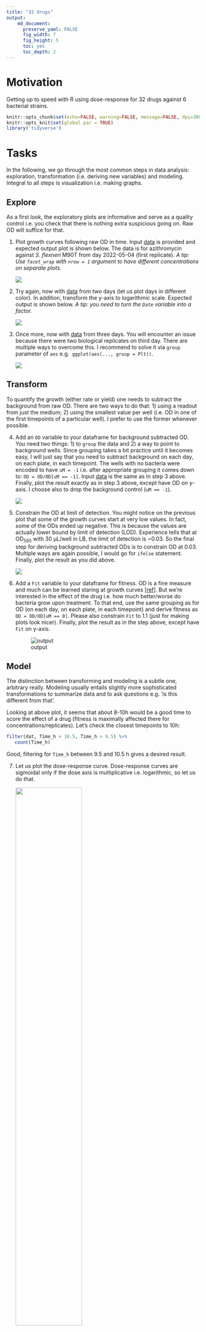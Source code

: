 ```yaml
---
title: "32 drugs"
output: 
    md_document:
      preserve_yaml: FALSE
      fig_width: 7
      fig_height: 5
      toc: yes
      toc_depth: 2
---
```


# Motivation

Getting up to speed with R using dose-response for 32 drugs against 6
bacterial strains.


```r
knitr::opts_chunk$set(echo=FALSE, warning=FALSE, message=FALSE, dpi=300)
knitr::opts_knit$set(global.par = TRUE)
library('tidyverse')
```


# Tasks

In the following, we go through the most common steps in data analysis:
exploration, transformation (i.e. deriving new variables) and modeling.
Integral to all steps is visualization i.e. making graphs. 

## Explore

As a first look, the exploratory plots are informative and serve as a quality
control i.e. you check that there is nothing extra suspicious going on. Raw OD will suffice for that.

1. Plot growth curves following raw OD in time. Input
   [data](doc/tasks/01_dat.csv) is provided and expected output plot is shown below. The data is for azithromycin against _S. flexneri_ M90T
   from day 2022-05-04 (first replicate). _A tip: Use `facet_wrap` with `nrow = 1` argument to have different concentrations on separate plots._

   ![](doc/tasks/01_out.png)

2. Try again, now with [data](doc/tasks/02_dat.csv) from two days (let us plot
   days in different color). In addition, transform the y-axis to logarithmic
   scale. Expected output is shown below. _A tip: you need to turn
   the `Date` variable into a factor._

   ![](doc/tasks/02_out.png)

3. Once more, now with [data](doc/tasks/03_dat.csv) from three days. You will
   encounter an issue because there were two biological replicates on third
   day. There are multiple ways to overcome this. I recommend to
   solve it via `group` parameter of `aes` e.g. 
   `ggplot(aes(..., group = Plt))`.

   ![](doc/tasks/03_out.png)

## Transform

To quantify the growth (either rate or yield) one needs to subtract the
background from raw OD. There are two ways to do that: 1) using a readout from
just the medium; 2) using the smallest value per well (i.e. OD in one of the
first timepoints of a particular well). I prefer to use the former whenever
possible.

4. Add an `OD` variable to your dataframe for background subtracted OD. You
   need two things: 1) to `group` the data and 2) a way to point to background
   wells. Since grouping takes a bit practice until it becomes easy, I will
   just say that you need to subtract background on each day, on each plate,
   in each timepoint. The wells with no bacteria were encoded to have `uM = -1` i.e. after appropriate grouping it comes down to: `OD = OD/OD[uM == -1]`. Input [data](doc/tasks/03_dat.csv) is the same as in step 3 above.
   Finally, plot the result exactly as in step 3 above, except have OD on y-axis. I choose also to drop the background control (`uM == -1`).

   ![](doc/tasks/04_out.png)

5. Constrain the OD at limit of detection. You might notice on the
   previous plot that some of the growth curves start at very low values. In
   fact, some of the ODs ended up negative. This is because the values are
   actually lower bound by limit of detection (LOD). Experience tells that at
   OD~595~ with 30 µL/well in LB, the limit of detection is ~0.03. So the
   final step for deriving background subtracted ODs is to constrain OD at
   0.03. Multiple ways are again possible, I would go for `ifelse` statement.
   Finally, plot the result as you did above.

   ![](doc/tasks/05_out.png)

6. Add a `Fit` variable to your dataframe for fitness. OD is a fine measure and much can be learned staring at growth curves [[ref](https://www.annualreviews.org/doi/abs/10.1146/annurev.mi.03.100149.002103)].
   But we're interested in the effect of the drug i.e. how much
   better/worse do bacteria grow upon treatment. To that end, use the same
   grouping as for OD (on each day, on each plate, in each timepoint) and
   derive fitness as `OD = OD/OD[uM == 0]`. Please also  constrain `Fit` to
   1.1 (just for making plots look nicer). Finally, plot the result as in the
   step above, except have `Fit` on y-axis.

   ![output](doc/tasks/06_out.png) 


## Model

The distinction between transforming and modeling is a subtle one, arbitrary
really. Modeling usually entails slightly more sophisticated transformations
to summarize data and to ask questions e.g. 'is this different from that'.

Looking at above plot, it seems that about 8-10h would be a good time to
score the effect of a drug (fitness is maximally affected there for
concentrations/replicates). Let's check the closest timepoints to 10h:
 
```r
filter(dat, Time_h < 10.5, Time_h > 9.5) %>%
   count(Time_h)
```

Good, filtering for `Time_h` between 9.5 and 10.5 h gives a desired result.

7. Let us plot the dose-response curve. Dose-response curves are sigmoidal only
   if the dose axis is multiplicative i.e. logarithmic, so let us do that.
    
   ![](doc/tasks/07_out.png){width=60%}


8. Now we fit a curve to this data. We have to use some equation that describes
   the curve which is clearly not linear. We cannot avoid a little bit
   background here. Looks more complicated than it is, please read about:

   - The basics of a four parameter logistic regression [4PL](doc/4pl.md)
   - [Formula interface](doc/formulaR.md), a very powerful and indispensable
     tool for modelling in R.
   - Introduction to [drc](doc/drc.md) package, a dedicated package for
     DoseResponseCurves that allows one to fit them in no time.
  
   After all this reading, one must be hyngry for data analysis. Load `drc` library and see if you can make the plot below. There is one issue: `drm` does not know how to handle `uM = -1` --  not a real concentration anyways, encoding we used for background control --  so get rid of that before fitting.
    
   ![](doc/tasks/08_out.png){width=60%}

9. Finally. Let us propose the MIC is the concentration at which the
   azithromycin excerts 95% effect. Can you calculate that with confidence
   intervals?

